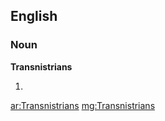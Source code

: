 ==English==

===Noun===
'''Transnistrians'''

# {{plural of|[[Transnistrian]]}}

[[ar:Transnistrians]]
[[mg:Transnistrians]]